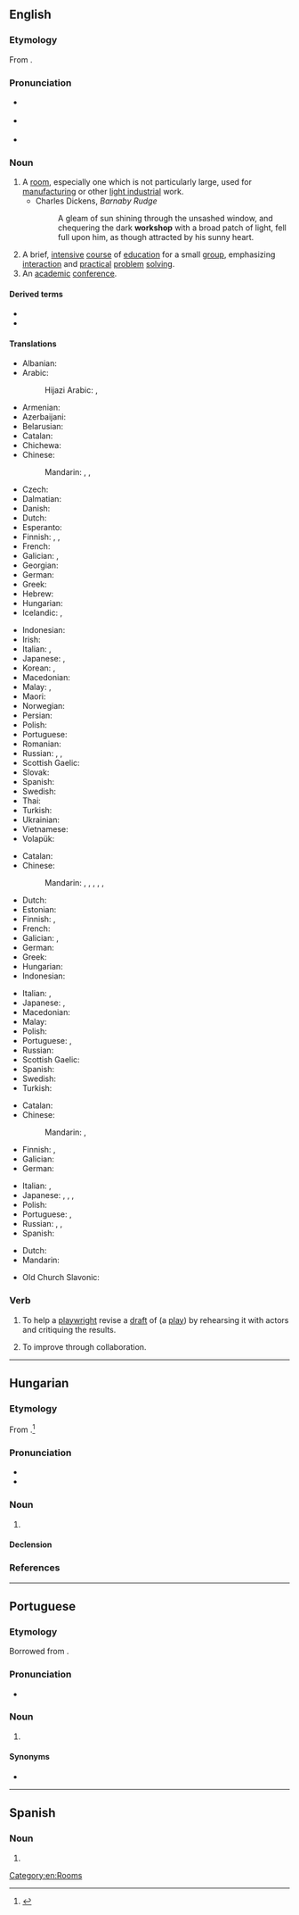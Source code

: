 {{also|Workshop}}
==English==
{{was wotd|2007|December|24}}

===Etymology===
From {{compound|work|shop|lang=en}}.

===Pronunciation===
* {{a|RP}} {{IPA|/ˈwɜːk.ʃɒp/|lang=en}}
* {{a|US}} {{IPA|/ˈwɝk.ʃɑp/|lang=en}}
* {{audio|en-us-workshop.ogg|Audio (US)|lang=en}}

===Noun===
{{en-noun}}

# A [[room]], especially one which is not particularly large, used for [[manufacturing]] or other [[light industry|light industrial]] work.
#* Charles Dickens, ''Barnaby Rudge''
#*: A gleam of sun shining through the unsashed window, and chequering the dark '''workshop''' with a broad patch of light, fell full upon him, as though attracted by his sunny heart.
# A brief, [[intensive]] [[course]] of [[education]] for a small [[group]], emphasizing [[interaction]] and [[practical]] [[problem]] [[solving]].
# An [[academic]] [[conference]].

====Derived terms====
* {{l|en|idle hands are the devil's workshop}}
* {{l|en|Santa's workshop}}

====Translations====
{{trans-top|small manufacturing room}}
* Albanian: {{t-needed|sq}}
* Arabic:
*: Hijazi Arabic: {{t|acw|وَرْشَة|m|tr=warša}},
* Armenian: {{t+|hy|արհեստանոց}}
* Azerbaijani: {{t|az|atelye}}
* Belarusian: {{t|be|майстэ́рня|f|sc=Cyrl}}
* Catalan: {{t+|ca|taller|m}}
* Chichewa: {{t|ny|shopo}}
* Chinese:
*: Mandarin: {{t+|cmn|車間|sc=Hani}}, {{t+|cmn|车间|tr=chējiān|sc=Hani}}, {{t+|cmn|作坊|tr=zuōfang|sc=Hani}}
* Czech: {{t|cs|dílna|f}}
* Dalmatian: {{t|dlm|botaiga|f}}
* Danish: {{t+|da|værksted|n}}
* Dutch: {{t+|nl|atelier|n}}
* Esperanto: {{t-needed|eo}}
* Finnish: {{t+|fi|työpaja}}, {{t+|fi|verstas}}, {{t+|fi|paja}}
* French: {{t+|fr|atelier|m}}
* Galician: {{t|gl|obradoiro|m}}, {{t+|gl|taller|m}}
* Georgian: {{t|ka|სახელოსნო}}
* German: {{t+|de|Werkstatt|f}}
* Greek: {{t+|el|εργαστήριο|n}}
* Hebrew: {{t+|he|סַדְנָה|f|tr=sadná}}
* Hungarian: {{t+|hu|műhely}}
* Icelandic: {{t+|is|smiðja|f}}, {{t+|is|verkstæði|n}}
{{trans-mid}}
* Indonesian: {{t+|id|bengkel}}
* Irish: {{t|ga|ceárta|f}}
* Italian: {{t+|it|laboratorio|m}}, {{t+|it|bottega}}
* Japanese: {{t|ja|作業場|tr=さぎょうば, sagyōba|sc=Jpan}}, {{t|ja|アトリエ|tr=atorie|sc=Jpan}}
* Korean: {{t+|ko|작업장}}, {{t+|ko|아틀리에}}
* Macedonian: {{t|mk|работи́лница|f}}
* Malay: {{t|ms|bengkel}}, {{t+|ms|woksyop}}
* Maori: {{t|mi|wharemahi}}
* Norwegian: {{t+|no|verksted}}
* Persian: {{t+|fa|کارگاه|tr=kârgâh|sc=fa-Arab}}
* Polish: {{t+|pl|warsztat|m}}
* Portuguese: {{t+|pt|oficina|f}}
* Romanian: {{t+|ro|atelier|n}}
* Russian: {{t+|ru|мастерска́я|f}}, {{t+|ru|цех|m}}, {{t+|ru|ателье́|n|tr=atɛlʹjé}}
* Scottish Gaelic: {{t|gd|bùth-obrach|f}}
* Slovak: {{t|sk|dielňa|f}}
* Spanish: {{t+|es|taller|m}}
* Swedish: {{t+|sv|verkstad|c}}
* Thai: {{t-needed|th}}
* Turkish: {{t+|tr|atölye}}
* Ukrainian: {{t|uk|майсте́рня|f|sc=Cyrl}}
* Vietnamese: {{t+|vi|xưởng}}
* Volapük: {{t+|vo|voböp}}
{{trans-bottom}}

{{trans-top|intensive course of education}}
* Catalan: {{t+|ca|taller|m}}
* Chinese:
*: Mandarin: {{t+|cmn|研討會|sc=Hani}}, {{t+|cmn|研讨会|tr=yántǎohuì|sc=Hani}}, {{t+|cmn|講習會|sc=Hani}}, {{t+|cmn|讲习会|tr=jiǎngxíhuì|sc=Hani}}, {{t+|cmn|講習班|sc=Hani}}, {{t+|cmn|讲习班|tr=jiǎngxíbān|sc=Hani}}
* Dutch: {{t+|nl|workshop}}
* Estonian: {{t|et|õpituba}}
* Finnish: {{t+|fi|työpaja}}, {{t|fi|ryhmätyökurssi}}
* French: {{t+|fr|atelier|m}}
* Galician: {{t|gl|obradoiro|m}}, {{t+|gl|taller|m}}
* German: {{t+|de|Workshop|m}}
* Greek: {{t+|el|εργαστήρια|n-p}}
* Hungarian: {{t|hu|intenzív kurzus}}
* Indonesian: {{t+|id|lokakarya}}
{{trans-mid}}
* Italian: {{t+|it|laboratorio|m}}, {{t+|it|workshop}}
* Japanese: {{t+|ja|講習会|tr=こうしゅうかい, kōshūkai|sc=Jpan}}, {{t|ja|研修会|tr=けんしゅうかい, kenshūkai|sc=Jpan}}
* Macedonian: {{t|mk|работи́лница|f}}
* Malay: {{t|ms|bengkel}}
* Polish: {{t|pl|warsztaty|p}}
* Portuguese: {{t+|pt|seminário|m}}, {{t+|pt|workshop|m}}
* Russian: {{t+|ru|семина́р|m}}
* Scottish Gaelic: {{t|gd|bùth-obrach|f}}
* Spanish: {{t+|es|taller|m}}
* Swedish: {{t+|sv|workshop|c}}
* Turkish: {{t+|tr|çalıştay}}
{{trans-bottom}}

{{trans-top|academic conference}}
* Catalan: {{t+|ca|seminari|m}}
* Chinese:
*: Mandarin: {{t+|cmn|研討會|sc=Hani}}, {{t+|cmn|研讨会|tr=yántǎohuì|sc=Hani}}
* Finnish: {{t+|fi|työpaja}}, {{t+|fi|workshop}}
* Galician: {{t+|gl|seminario|m}}
* German: {{t+|de|Workshop|m}}
{{trans-mid}}
* Italian: {{t+|it|seminario}}, {{t+|it|workshop}}
* Japanese: {{t+|ja|講習会|tr=こうしゅうかい, kōshūkai|sc=Jpan}}, {{t|ja|研修会|tr=けんしゅうかい, kenshūkai|sc=Jpan}}, {{t|ja|作業部会|tr=さぎょうぶかい, sagyōbukai|sc=Jpan}}, {{t+|ja|ワークショップ|tr=wākushoppu|sc=Jpan}}
* Polish: {{t|pl|[[warsztaty]] [[akademickie]]|p}}
* Portuguese: {{t+|pt|seminário|m}}, {{t+|pt|colóquio|m}}
* Russian: {{t+|ru|се́кция|f}}, {{t+|ru|семина́р|m}}, {{t+|ru|симпо́зиум|m}}
* Spanish: {{t+|es|taller|m}}
{{trans-bottom}}

{{checktrans-top}}
* Dutch: {{t+check|nl|werkplaats|f|m}}
* Mandarin: {{t-check|cmn|工作坊|sc=Hani}}
{{trans-mid}}
* Old Church Slavonic: {{t-check|cu|дѣльникъ|m}}
{{trans-bottom}}

===Verb===
{{en-verb|workshops|workshopping|workshopped}}

# {{lb|en|transitive}} To help a [[playwright]] revise a [[draft]] of (a [[play]]) by rehearsing it with actors and critiquing the results.
# {{lb|en|transitive|business}} To improve through collaboration.  

[[Category:en:Rooms]]

----

==Hungarian==

===Etymology===
From {{der|hu|en|workshop}}.<ref>{{R:TotfalusiEty 2005}}</ref>

===Pronunciation===
* {{hu-IPA|vörksop}}
* {{hyphenation|work|shop|lang=hu}}

===Noun===
{{hu-noun|ok}}

# {{l|en|workshop}}

====Declension====
{{hu-infl-nom|workshopo|o}}{{hu-pos-otok|workshop|j|jai}}

===References===
<references/>

----

==Portuguese==

===Etymology===
Borrowed from {{bor|pt|en|workshop}}.

===Pronunciation===
* {{a|Brazil}} {{IPA|/ˌwoʁk.ˈʃɔp/|/ˌwoʁk.ˈʃɔ.pi/|lang=pt}}

===Noun===
{{pt-noun|m|s}}

# {{l|en|workshop}} {{gloss|intensive course of education in a specific subject}}

====Synonyms====
* {{l|pt|seminário}}

----

==Spanish==

===Noun===
{{es-noun|m}}

# {{l|en|workshop}}